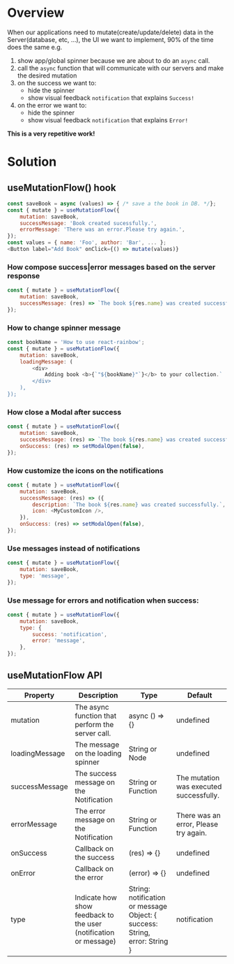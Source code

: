 
<Meta title="Modules/Hooks/useMutationFlow" />

# Overview

When our applications need to mutate(create/update/delete) data in the Server(database, etc, ...),
the UI we want to implement, 90% of the time does the same e.g.

1. show app/global spinner because we are about to do an `async` call.
2. call the `async` function that will communicate with our servers and make the desired mutation
3. on the success we want to:
    - hide the spinner
    - show visual feedback `notification` that explains `Success!`
4. on the error we want to:
    - hide the spinner
    - show visual feedback `notification` that explains `Error!`

<b>This is a very repetitive work!</b>

# Solution

## useMutationFlow() hook

```js
const saveBook = async (values) => { /* save a the book in DB. */};
const { mutate } = useMutationFlow({
    mutation: saveBook,
    successMessage: 'Book created sucessfully.',
    errorMessage: 'There was an error.Please try again.',
});
const values = { name: 'Foo', author: 'Bar', ... };
<Button label="Add Book" onClick={() => mutate(values)}
```

### How compose success|error messages based on the server response

```js
const { mutate } = useMutationFlow({
    mutation: saveBook,
    successMessage: (res) => `The book ${res.name} was created successfully.`,
});
```

### How to change spinner message

```js
const bookName = 'How to use react-rainbow';
const { mutate } = useMutationFlow({
    mutation: saveBook,
    loadingMessage: (
        <div>
            Adding book <b>{`"${bookName}"`}</b> to your collection.`
        </div>
    ),
});
```

### How close a Modal after success

```js
const { mutate } = useMutationFlow({
    mutation: saveBook,
    successMessage: (res) => `The book ${res.name} was created successfully.`,
    onSuccess: (res) => setModalOpen(false),
});
```

### How customize the icons on the notifications

```js
const { mutate } = useMutationFlow({
    mutation: saveBook,
    successMessage: (res) => ({
        description: `The book ${res.name} was created successfully.`,
        icon: <MyCustomIcon />,
    }),
    onSuccess: (res) => setModalOpen(false),
});
```

### Use messages instead of notifications

```js
const { mutate } = useMutationFlow({
    mutation: saveBook,
    type: 'message',
});
```

### Use message for errors and notification when success:

```js
const { mutate } = useMutationFlow({
    mutation: saveBook,
    type: {
        success: 'notification',
        error: 'message',
    },
});
```

## useMutationFlow API

| Property       | Description                                                      | Type                                                                              | Default                                 |
| -------------- | ---------------------------------------------------------------- | --------------------------------------------------------------------------------- | --------------------------------------- |
| mutation       | The async function that perform the server call.                 | async () => {}                                                                    | undefined                               |
| loadingMessage | The message on the loading spinner                               | String or Node                                                                | undefined |
| successMessage | The success message on the Notification                          | String or Function                                                                | The mutation was executed successfully. |
| errorMessage   | The error message on the Notification                            | String or Function                                                                | There was an error, Please try again.   |
| onSuccess      | Callback on the success                                          | (res) => {}                                                                       | undefined                               |
| onError        | Callback on the error                                            | (error) => {}                                                                     | undefined                               |
| type           | Indicate how show feedback to the user (notification or message) | String: notification or message <br /> Object: { success: String, error: String } | notification                            |
